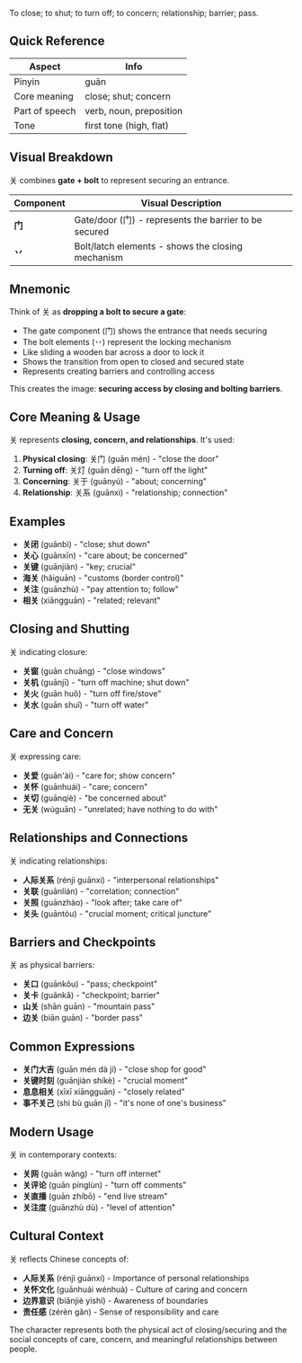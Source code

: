 To close; to shut; to turn off; to concern; relationship; barrier; pass.

## Quick Reference

| Aspect         | Info                    |
| -------------- | ----------------------- |
| Pinyin         | guān                    |
| Core meaning   | close; shut; concern    |
| Part of speech | verb, noun, preposition |
| Tone           | first tone (high, flat) |

## Visual Breakdown

关 combines **gate + bolt** to represent securing an entrance.

| Component | Visual Description                                    |
| --------- | ----------------------------------------------------- |
| **门**    | Gate/door (门) - represents the barrier to be secured |
| **丷**    | Bolt/latch elements - shows the closing mechanism     |

## Mnemonic

Think of 关 as **dropping a bolt to secure a gate**:

- The gate component (门) shows the entrance that needs securing
- The bolt elements (丷) represent the locking mechanism
- Like sliding a wooden bar across a door to lock it
- Shows the transition from open to closed and secured state
- Represents creating barriers and controlling access

This creates the image: **securing access by closing and bolting barriers**.

## Core Meaning & Usage

关 represents **closing, concern, and relationships**. It's used:

1. **Physical closing**: 关门 (guān mén) - "close the door"
2. **Turning off**: 关灯 (guān dēng) - "turn off the light"
3. **Concerning**: 关于 (guānyú) - "about; concerning"
4. **Relationship**: 关系 (guānxi) - "relationship; connection"

## Examples

- **关闭** (guānbì) - "close; shut down"
- **关心** (guānxīn) - "care about; be concerned"
- **关键** (guānjiàn) - "key; crucial"
- **海关** (hǎiguān) - "customs (border control)"
- **关注** (guānzhù) - "pay attention to; follow"
- **相关** (xiāngguān) - "related; relevant"

## Closing and Shutting

关 indicating closure:

- **关窗** (guān chuāng) - "close windows"
- **关机** (guānjī) - "turn off machine; shut down"
- **关火** (guān huǒ) - "turn off fire/stove"
- **关水** (guān shuǐ) - "turn off water"

## Care and Concern

关 expressing care:

- **关爱** (guān'ài) - "care for; show concern"
- **关怀** (guānhuái) - "care; concern"
- **关切** (guānqiè) - "be concerned about"
- **无关** (wúguān) - "unrelated; have nothing to do with"

## Relationships and Connections

关 indicating relationships:

- **人际关系** (rénjì guānxi) - "interpersonal relationships"
- **关联** (guānlián) - "correlation; connection"
- **关照** (guānzhào) - "look after; take care of"
- **关头** (guāntóu) - "crucial moment; critical juncture"

## Barriers and Checkpoints

关 as physical barriers:

- **关口** (guānkǒu) - "pass; checkpoint"
- **关卡** (guānkǎ) - "checkpoint; barrier"
- **山关** (shān guān) - "mountain pass"
- **边关** (biān guān) - "border pass"

## Common Expressions

- **关门大吉** (guān mén dà jí) - "close shop for good"
- **关键时刻** (guānjiàn shíkè) - "crucial moment"
- **息息相关** (xīxī xiāngguān) - "closely related"
- **事不关己** (shì bù guān jǐ) - "it's none of one's business"

## Modern Usage

关 in contemporary contexts:

- **关网** (guān wǎng) - "turn off internet"
- **关评论** (guān pínglùn) - "turn off comments"
- **关直播** (guān zhíbō) - "end live stream"
- **关注度** (guānzhù dù) - "level of attention"

## Cultural Context

关 reflects Chinese concepts of:

- **人际关系** (rénjì guānxi) - Importance of personal relationships
- **关怀文化** (guānhuái wénhuà) - Culture of caring and concern
- **边界意识** (biānjiè yìshí) - Awareness of boundaries
- **责任感** (zérèn gǎn) - Sense of responsibility and care

The character represents both the physical act of closing/securing and the social concepts of care,
concern, and meaningful relationships between people.
